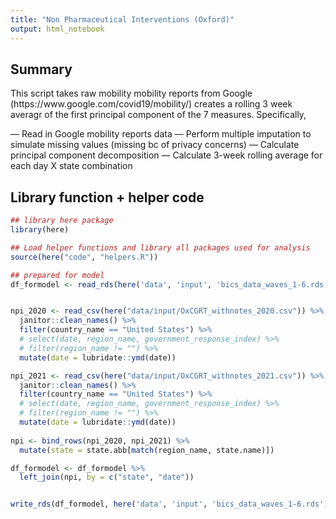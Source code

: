 ```yaml
---
title: "Non Pharmaceutical Interventions (Oxford)"
output: html_notebook
---
```


## Summary 

This script takes raw mobility mobility reports from Google (https://www.google.com/covid19/mobility/) creates a rolling 3 week averagr of the first principal component of the 7 measures. Specifically, 

— Read in Google mobility reports data 
— Perform multiple imputation to simulate missing values (missing bc of privacy concerns)
— Calculate principal component decomposition
— Calculate 3-week rolling average for each day X state combination 

## Library function + helper code  

```r
## library here package
library(here)

## Load helper functions and library all packages used for analysis
source(here("code", "helpers.R"))
```



```r
## prepared for model  
df_formodel <- read_rds(here('data', 'input', 'bics_data_waves_1-6.rds')) 


npi_2020 <- read_csv(here("data/input/OxCGRT_withnotes_2020.csv")) %>% 
  janitor::clean_names() %>% 
  filter(country_name == "United States") %>% 
  # select(date, region_name, government_response_index) %>% 
  # filter(region_name != "") %>% 
  mutate(date = lubridate::ymd(date))

npi_2021 <- read_csv(here("data/input/OxCGRT_withnotes_2021.csv")) %>% 
  janitor::clean_names() %>% 
  filter(country_name == "United States") %>% 
  # select(date, region_name, government_response_index) %>% 
  # filter(region_name != "") %>% 
  mutate(date = lubridate::ymd(date))
  
npi <- bind_rows(npi_2020, npi_2021) %>% 
  mutate(state = state.abb[match(region_name, state.name)])

df_formodel <- df_formodel %>% 
  left_join(npi, by = c("state", "date")) 


write_rds(df_formodel, here('data', 'input', 'bics_data_waves_1-6.rds')) 


```

